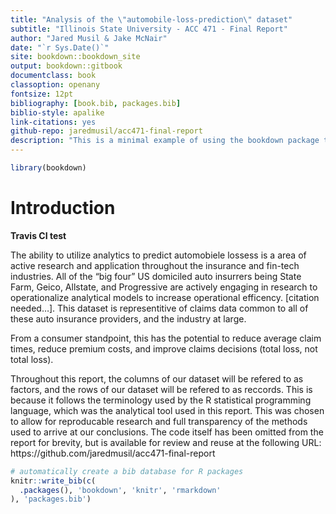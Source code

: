 ```yaml
--- 
title: "Analysis of the \"automobile-loss-prediction\" dataset"
subtitle: "Illinois State University - ACC 471 - Final Report"
author: "Jared Musil & Jake McNair"
date: "`r Sys.Date()`"
site: bookdown::bookdown_site
output: bookdown::gitbook
documentclass: book
classoption: openany
fontsize: 12pt
bibliography: [book.bib, packages.bib]
biblio-style: apalike
link-citations: yes
github-repo: jaredmusil/acc471-final-report
description: "This is a minimal example of using the bookdown package to write a book. The output format for this example is bookdown::gitbook."
---
```


```r
library(bookdown)
```

# Introduction {#intro}

**Travis CI test**

The ability to utilize analytics to predict automobiele lossess is a area of active research and application throughout the insurance and fin-tech industries. All of the "big four" US domiciled auto insurrers being State Farm, Geico, Allstate, and Progressive are actively engaging in research to operationalize analytical models to increase operational efficency. [citation needed...]. This dataset is representitive of claims data common to all of these auto insurance providers, and the industry at large.  

From a consumer standpoint, this has the potential to reduce average claim times, reduce premium costs, and improve claims decisions (total loss, not total loss).  

Throughout this report, the columns of our dataset will be refered to as factors, and the rows of our dataset will be refered to as reccords. This is because it follows the terminology used by the R statistical programming language, which was the analytical tool used in this report. This was chosen to allow for reproducable research and full transparency of the methods used to arrive at our conclusions. The code itself has been omitted from the report for brevity, but is available for review and reuse at the following URL: https://github.com/jaredmusil/acc471-final-report 

```r
# automatically create a bib database for R packages
knitr::write_bib(c(
  .packages(), 'bookdown', 'knitr', 'rmarkdown'
), 'packages.bib')
```
